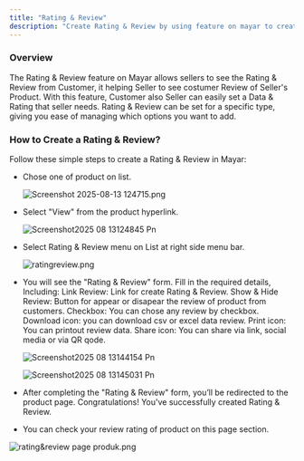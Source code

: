 ```yaml
---
title: "Rating & Review"
description: "Create Rating & Review by using feature on mayar to create seller product ratings base on Customer Experience, this think is very important for Seller because it will make customer trust of product growth."
---
```


### Overview

The Rating & Review feature on Mayar allows sellers to see the Rating & Review from Customer, it helping Seller to see costumer Review of Seller's Product. With this feature, Customer also Seller can easily set a Data & Rating that seller needs. Rating & Review can be set for a specific type, giving you ease of managing which options you want to add.

### How to Create a Rating & Review?

Follow these simple steps to create a Rating & Review in Mayar:

- Chose one of product on list.

  ![Screenshot 2025-08-13 124715.png](/images/Screenshot2025-08-13124715.png)
- Select "View" from the product hyperlink.

  ![Screenshot2025 08 13124845 Pn](/images/Screenshot2025-08-13124845.png)
- Select Rating & Review menu on List at right side menu bar.

  ![ratingreview.png](/images/ratingreview.png)
- You will see the "Rating & Review" form. Fill in the required details, Including: Link Review: Link for create Rating & Review. Show & Hide Review: Button for appear or disapear the review of product from customers. Checkbox: You can chose any review by checkbox. Download icon: you can download csv or excel data review. Print icon: You can printout review data. Share icon: You can share via link, social media or via QR qode.

  ![Screenshot2025 08 13144154 Pn](/images/Screenshot2025-08-13144154.png)

  ![Screenshot2025 08 13145031 Pn](/images/Screenshot2025-08-13145031.png)
- After completing the "Rating & Review" form, you’ll be redirected to the product page. Congratulations\! You've successfully created Rating & Review.
- You can check your review rating of product on this page section.

![rating&review page produk.png](/images/rating&reviewpageproduk.png)